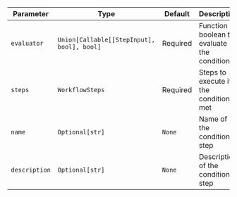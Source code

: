 | Parameter | Type | Default | Description |
|-----------|------|---------|-------------|
| `evaluator` | `Union[Callable[[StepInput], bool], bool]` | Required | Function or boolean to evaluate the condition |
| `steps` | `WorkflowSteps` | Required | Steps to execute if the condition is met |
| `name` | `Optional[str]` | `None` | Name of the condition step |
| `description` | `Optional[str]` | `None` | Description of the condition step |